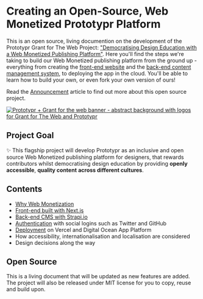 
# Creating an Open-Source, Web Monetized Prototypr Platform

This is an open source, living documention on the development of the Prototypr Grant for The Web Project: ["Democratising Design Education with a Web Monetized Publishing Platform"](https://prototypr.io/post/announcing-prototypr-grant-for-the-web-flagship-project-%f0%9f%8e%89/). Here you'll find the steps we're taking to build our Web Monetized publishing platform from the ground up - everything from creating the [front-end website](/front-end) and the [back-end content management system](/back-end), to deploying the app in the cloud. You'll be able to learn how to build your own, or even fork your own version of ours!

Read the [Announcement](https://prototypr.io/post/announcing-prototypr-grant-for-the-web-flagship-project-%f0%9f%8e%89/) article to find out more about this open source project.

<a target="_blank" href="https://prototypr.io/post/announcing-prototypr-grant-for-the-web-flagship-project-%f0%9f%8e%89/">![Prototypr + Grant for the web banner - abstract background with logos for Grant for The Web and Prototypr](https://prototyprio.gumlet.net/wp-content/uploads/2022/01/Twitter-post-179-1.png?format=webp&w=1242)</a>

## Project Goal
✨ This flagship project will develop Prototypr as an inclusive and open source Web Monetized publishing platform for designers, that rewards contributors whilst democratising design education by providing **openly accessible**, **quality content** **across different cultures**.

## Contents

- [Why Web Monetization](/web-monetization)
- [Front-end built with Next.js](/front-end) 
- [Back-end CMS with Strapi.io](/back-end) 
- [Authentication](http://localhost:3000/front-end#authentication) with social logins such as Twitter and GitHub
- [Deployment](http://localhost:3000/back-end#deploying-strapi) on Vercel and Digital Ocean App Platform
- How accessibility, internationalisation and localisation are considered
- Design decisions along the way


## Open Source

This is a living document that will be updated as new features are added. The project will also be released under MIT license for you to copy, reuse and build upon.